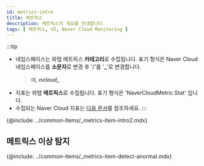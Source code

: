 ```yaml
---
id: metrics-intro
title: 메트릭스
description: 메트릭스의 개요를 안내합니다. 
tags: [ 메트릭스, UI, Naver Cloud Monitoring ]
---
```


:::tip
* 네임스페이스는 와탭 메트릭스 **카테고리**로 수집됩니다. 표기 형식은 Naver Cloud 네임스페이스를 **소문자**로 변경 후 '/'를 '**_**'로 변경합니다.
  > 예, ***ncloud_***
* 지표는 와탭 **메트릭스**로 수집됩니다. 표기 형식은 'NaverCloudMetric.Stat' 입니다.
* 수집되는 Naver Cloud 지표는 [다음 문서](https://api.ncloud-docs.com/docs/management-cloudinsight-productinfo)를 참조하세요.
::: 

{@include: ../common-items/_metrics-item-intro2.mdx}

## 메트릭스 이상 탐지

{@include: ../common-items/_metrics-item-detect-anormal.mdx}